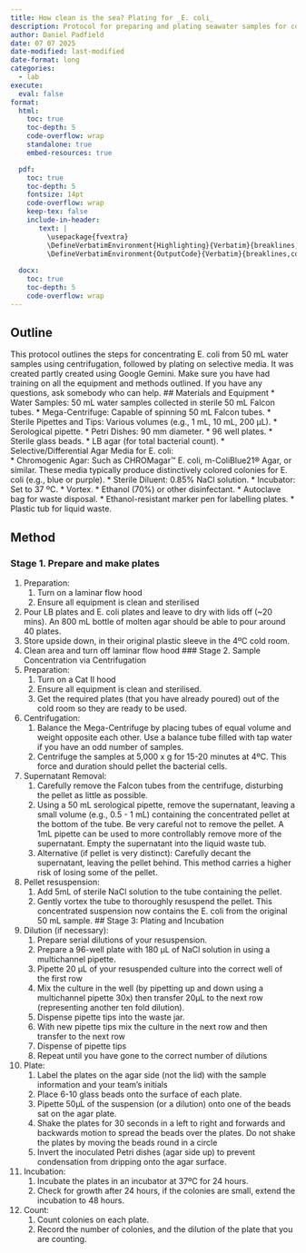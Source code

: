 ```yaml
---
title: How clean is the sea? Plating for _E. coli_
description: Protocol for preparing and plating seawater samples for counting _E. coli_.
author: Daniel Padfield
date: 07 07 2025
date-modified: last-modified
date-format: long
categories:
  - lab
execute: 
  eval: false
format:
  html:
    toc: true
    toc-depth: 5
    code-overflow: wrap
    standalone: true
    embed-resources: true

  pdf:
    toc: true
    toc-depth: 5
    fontsize: 14pt
    code-overflow: wrap
    keep-tex: false
    include-in-header: 
       text: |
         \usepackage{fvextra}
         \DefineVerbatimEnvironment{Highlighting}{Verbatim}{breaklines,commandchars=\\\{\}}
         \DefineVerbatimEnvironment{OutputCode}{Verbatim}{breaklines,commandchars=\\\{\}}
  
  docx:
    toc: true
    toc-depth: 5
    code-overflow: wrap
---
```


## Outline
This protocol outlines the steps for concentrating E. coli from 50 mL water samples using centrifugation, followed by plating on selective media. It was created partly created using Google Gemini.
Make sure you have had training on all the equipment and methods outlined. If you have any questions, ask somebody who can help.
## Materials and Equipment
* Water Samples: 50 mL water samples collected in sterile 50 mL Falcon tubes. 
* Mega-Centrifuge: Capable of spinning 50 mL Falcon tubes.
* Sterile Pipettes and Tips: Various volumes (e.g., 1 mL, 10 mL, 200 µL).
* Serological pipette.
* Petri Dishes: 90 mm diameter.
* 96 well plates.
* Sterile glass beads.
* LB agar (for total bacterial count).
* Selective/Differential Agar Media for E. coli:  
   * Chromogenic Agar: Such as CHROMagar™ E. coli, m-ColiBlue21® Agar, or similar. These media typically produce distinctively colored colonies for E. coli (e.g., blue or purple).
* Sterile Diluent: 0.85% NaCl solution. 
* Incubator: Set to 37 ºC. 
* Vortex.
* Ethanol (70%) or other disinfectant.
* Autoclave bag for waste disposal. 
* Ethanol-resistant marker pen for labelling plates.
* Plastic tub for liquid waste.
 
## Method

### Stage 1. Prepare and make plates

1. Preparation:
   1. Turn on a laminar flow hood
   2. Ensure all equipment is clean and sterilised
2. Pour LB plates and E. coli plates and leave to dry with lids off (~20 mins). An 800 mL bottle of molten agar should be able to pour around 40 plates.
3. Store upside down, in their original plastic sleeve in the 4ºC cold room.
4. Clean area and turn off laminar flow hood
### Stage 2. Sample Concentration via Centrifugation 
1. Preparation: 
   1. Turn on a Cat II hood
   2. Ensure all equipment is clean and sterilised.  
   3. Get the required plates (that you have already poured) out of the cold room so they are ready to be used.
2. Centrifugation: 
   1. Balance the Mega-Centrifuge by placing tubes of equal volume and weight opposite each other. Use a balance tube filled with tap water if you have an odd number of samples. 
   2. Centrifuge the samples at 5,000 x g for 15-20 minutes at 4ºC. This force and duration should pellet the bacterial cells.
3. Supernatant Removal: 
   1. Carefully remove the Falcon tubes from the centrifuge, disturbing the pellet as little as possible. 
   2. Using a 50 mL serological pipette, remove the supernatant, leaving a small volume (e.g., 0.5 - 1 mL) containing the concentrated pellet at the bottom of the tube. Be very careful not to remove the pellet. A 1mL pipette can be used to more controllably remove more of the supernatant. Empty the supernatant into the liquid waste tub.
   3. Alternative (if pellet is very distinct): Carefully decant the supernatant, leaving the pellet behind. This method carries a higher risk of losing some of the pellet.  
4. Pellet resuspension: 
   1. Add 5mL of sterile NaCl solution to the tube containing the pellet. 
   2. Gently vortex the tube to thoroughly resuspend the pellet. This concentrated suspension now contains the E. coli from the original 50 mL sample. 
## Stage 3: Plating and Incubation 
1. Dilution (if necessary): 
   1. Prepare serial dilutions of your resuspension.
   2. Prepare a 96-well plate with 180 µL of NaCl solution in using a multichannel pipette.
   3. Pipette 20 µL of your resuspended culture into the correct well of the first row
   4. Mix the culture in the well (by pipetting up and down using a multichannel pipette 30x) then transfer 20µL to the next row (representing another ten fold dilution).
   5. Dispense pipette tips into the waste jar.
   6. With new pipette tips mix the culture in the next row and then transfer to the next row
   7. Dispense of pipette tips
   8. Repeat until you have gone to the correct number of dilutions
2. Plate:
   1. Label the plates on the agar side (not the lid) with the sample information and your team’s initials 
   2. Place 6-10 glass beads onto the surface of each plate. 
   3. Pipette 50µL of the suspension (or a dilution) onto one of the beads sat on the agar plate. 
   4. Shake the plates for 30 seconds in a left to right and forwards and backwards motion to spread the beads over the plates. Do not shake the plates by moving the beads round in a circle 
   5. Invert the inoculated Petri dishes (agar side up) to prevent condensation from dripping onto the agar surface. 
3. Incubation: 
   1. Incubate the plates in an incubator at 37ºC for 24 hours.
   2. Check for growth after 24 hours, if the colonies are small, extend the incubation to 48 hours. 
4. Count:
   1. Count colonies on each plate.
   2. Record the number of colonies, and the dilution of the plate that you are counting.
